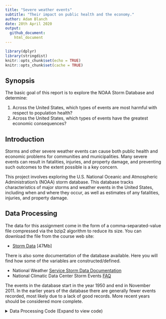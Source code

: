 ```yaml
---
title: "Severe weather events" 
subtitle: "Their impact on public health and the economy."
author: Adam Blanch
date: 28th April 2020
output:
  github_document:
    html_document
---
```


```r
library(dplyr)
library(stringdist)
knitr::opts_chunk$set(echo = TRUE)
knitr::opts_chunk$set(cache = TRUE)
```

## Synopsis

The basic goal of this report is to explore the NOAA Storm Database and determine:

1. Across the United States, which types of events are most harmful with respect to population health?
2. Across the United States, which types of events have the greatest economic consequences?

## Introduction

Storms and other severe weather events can cause both public health and economic problems for communities and municipalities. Many severe events can result in fatalities, injuries, and property damage, and preventing such outcomes to the extent possible is a key concern.

This project involves exploring the U.S. National Oceanic and Atmospheric Administration's (NOAA) storm database. This database tracks characteristics of major storms and weather events in the United States, including when and where they occur, as well as estimates of any fatalities, injuries, and property damage.


## Data Processing

The data for this assignment come in the form of a comma-separated-value file compressed via the bzip2 algorithm to reduce its size. You can download the file from the course web site:

* [Storm Data](https://d396qusza40orc.cloudfront.net/repdata%2Fdata%2FStormData.csv.bz2) [47Mb]

There is also some documentation of the database available. Here you will find how some of the variables are constructed/defined.

* National Weather [Service Storm Data Documentation](https://d396qusza40orc.cloudfront.net/repdata%2Fpeer2_doc%2Fpd01016005curr.pdf)
* National Climatic Data Center Storm Events [FAQ](https://d396qusza40orc.cloudfront.net/repdata%2Fpeer2_doc%2FNCDC%20Storm%20Events-FAQ%20Page.pdf)

The events in the database start in the year 1950 and end in November 2011. In the earlier years of the database there are generally fewer events recorded, most likely due to a lack of good records. More recent years should be considered more complete.

<details><summary>Data Processing Code (Expand to view code)</summary>
<p>
```r
url <- "https://d396qusza40orc.cloudfront.net/repdata%2Fdata%2FStormData.csv.bz2"
zipFile <- "repdata_data_StormData.bzip2"
dataFile <- "stormdata.csv"
#this flag is TRUE if you want to store the csv on the local directory
#             FALSE if you want to extract the csv from the zip each time
storeCSV <- TRUE
#Download the data
if(!file.exists(zipFile))
{
  download.file(url,destfile=zipFile,method="curl")
}
#Extract the csv from the zip file
if(!file.exists(dataFile) && storeCSV)
{
  stormdata <- read.csv(zipFile)
  if(storeCSV)
    write.csv(stormdat,file = dataFile)
} else {
  stormdata <- read.csv(dataFile)
}
```

### Tidy Data

The National Climatic Data Center Storm Events lists 48 different event types but exploring the data fromm the csv file has `r length(levels(stormdata$EVTYPE))` different event types.  This includes typos and abbreviations.  So the first step is to group the data by the 48 different event types.

```r
evtypes <- c("Astronomical High Tide","Astronomical Low Tide","Avalanche","Blizzard","Coastal Flood","Cold/Wind Chill","Debris Flow","Dense Fog","Dense Smoke","Drought","Dust Devil","Dust Storm","Excessive Heat","Extreme Cold/Wind Chill","Flash Flood","Flood","Freezing Fog","Frost/Freeze","Funnel Cloud","Hail","Heat","Heavy Rain","Heavy Snow","High Surf","High Wind","Hurricane/Typhoon","Ice Storm","Lakeshore Flood","Lake-Effect Snow","Lightning","Marine Hail","Marine High Wind","Marine Strong Wind","Marine Thunderstorm Wind","Rip Current","Seiche","Sleet","Storm Tide","Strong Wind","Thunderstorm Wind","Tornado","Tropical Depression","Tropical Storm","Tsunami","Volcanic Ash","Waterspout","Wildfire","Winter Storm","Winter Weather")

impactVals <- c("FATALITIES","INJURIES","PROPDMG","CROPDMG")
impactFields <- c(impactVals,"PROPDMGEXP","CROPDMGEXP")

#We are only interested in stormdata that has an impact on public health and the economy
stormdata$EVENTHARM <- with(stormdata,(FATALITIES+INJURIES+PROPDMG+CROPDMG)>0)
stormdata <- stormdata[stormdata$EVENTHARM,]

stormdata$EVTYPENEW <- toupper(stormdata$EVTYPE)
# Remove leading spaces
stormdata$EVTYPENEW <- gsub("^ +","",stormdata$EVTYPENEW)
stormdata$EVTYPENEW <- gsub("  +"," ",stormdata$EVTYPENEW)
# Change abbrev TSTM to Thunderstorm
stormdata$EVTYPENEW <- gsub("TSTM","THUNDERSTORM",stormdata$EVTYPENEW)
# Debris Flow is not used a term in the database but was listed are an event type
# the following slides are debris flow events
stormdata$EVTYPENEW <- gsub("(LAND|ROCK|MUD|LAND |ROCK |MUD )SLIDE(|S)","DEBRIS FLOW",stormdata$EVTYPENEW)

stormdata$EVTYPENEW <- gsub("COASTAL SURGE","COASTAL FLOOD",stormdata$EVTYPENEW)
stormdata$EVTYPENEW <- gsub("SURGE/TIDE|SURGE","TIDE",stormdata$EVTYPENEW)

# Remove plurals so the types match
stormdata$EVTYPENEW <- gsub("FLOODING|FLOODIN|FLD|FLDG","FLOOD",stormdata$EVTYPENEW)
stormdata$EVTYPENEW <- gsub("WINDS","WIND",stormdata$EVTYPENEW)
stormdata$EVTYPENEW <- gsub("STORMS","STORM", stormdata$EVTYPENEW)
stormdata$EVTYPENEW <- gsub("CURRENTS","CURRENT",stormdata$EVTYPENEW)
stormdata$EVTYPENEW <- gsub(" FIRES|FIRES| FIRE","FIRE",stormdata$EVTYPENEW)
stormdata$EVTYPENEW <- gsub("COASTAL/TIDAL|CSTL","COASTAL",stormdata$EVTYPENEW)

# Wildfire is the only type of fire in the 48 events
stormdata$EVTYPENEW <- gsub("WILD/FOREST|FOREST|BRUSH|GRASS","WILD",stormdata$EVTYPENEW)

stormdata[grep("^URBAN|^SMALL STREAM|^RIVER",stormdata$EVTYPENEW),]$EVTYPENEW <- "FLOOD"

multicategory <- grepl("/",stormdata$EVTYPENEW)&!grepl("COLD/WIND|HURRICANE/TYPHOON|FROST/FREEZE",stormdata$EVTYPENEW)
multicat_list <- strsplit(stormdata[multicategory,]$EVTYPENEW,"/")
source("define_multi_events.R")
multicat_str <- define_multi_events(multicat_list)
stormdata[multicategory,][!is.na(multicat_str),]$EVTYPENEW <- multicat_str[!is.na(multicat_str)]

stormdata[stormdata$EVTYPENEW == "EXTREME COLD",]$EVTYPENEW <- "EXTREME COLD/WIND CHILL"

stormdata$EVTYPENEW <- factor(stormdata$EVTYPENEW)

eventsummary <- stormdata %>% group_by(EVTYPENEW) %>% summarise(total_fatalities = sum(FATALITIES), mean_fatalities = mean(FATALITIES), count = n())

eventsummary$EVTYPEMATCH <- evtypes[amatch(as.character(eventsummary$EVTYPENEW),toupper(evtypes),maxDist=100)]

write.csv(eventsummary,"evtypes.csv")


eventsummary[order(eventsummary$count,decreasing = TRUE),]
eventsummary[order(eventsummary$mean_fatalities,decreasing = TRUE),]
```
</p>

## Results

``` r
```